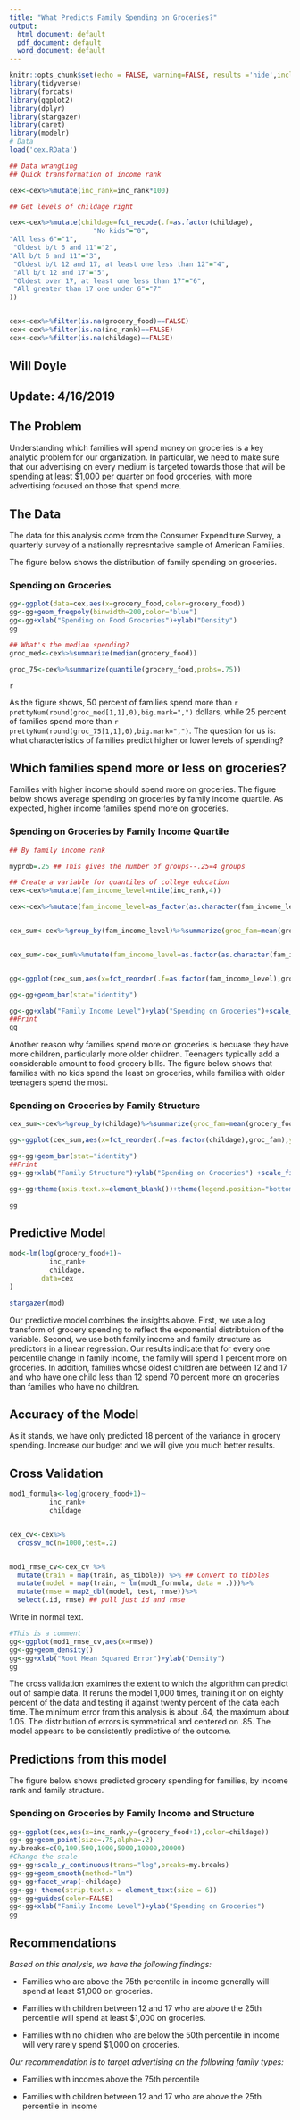```yaml
---
title: "What Predicts Family Spending on Groceries?"
output:
  html_document: default
  pdf_document: default
  word_document: default
---
```


```r
knitr::opts_chunk$set(echo = FALSE, warning=FALSE, results ='hide',include=TRUE,messages=FALSE)
library(tidyverse)
library(forcats)
library(ggplot2)
library(dplyr)
library(stargazer)
library(caret)
library(modelr)
# Data
load('cex.RData')

## Data wrangling
## Quick transformation of income rank

cex<-cex%>%mutate(inc_rank=inc_rank*100)

## Get levels of childage right

cex<-cex%>%mutate(childage=fct_recode(.f=as.factor(childage),
                     "No kids"="0", 
"All less 6"="1",
 "Oldest b/t 6 and 11"="2",
"All b/t 6 and 11"="3",
 "Oldest b/t 12 and 17, at least one less than 12"="4",
 "All b/t 12 and 17"="5",
 "Oldest over 17, at least one less than 17"="6",
 "All greater than 17 one under 6"="7"
))


cex<-cex%>%filter(is.na(grocery_food)==FALSE)
cex<-cex%>%filter(is.na(inc_rank)==FALSE)
cex<-cex%>%filter(is.na(childage)==FALSE)

```


## Will Doyle
## Update: 4/16/2019

## The Problem

Understanding which families will spend money on groceries is a key analytic problem for our organization. In particular,
we need to make sure that our advertising on every medium is targeted towards those that will be spending at least $1,000 per quarter on food groceries, with more advertising focused on those that spend more. 

## The Data

The data for this analysis come from the Consumer Expenditure Survey, a quarterly survey of a nationally represntative sample of American Families. 

The figure below shows the distribution of family spending on groceries. 

### Spending on Groceries
```r
gg<-ggplot(data=cex,aes(x=grocery_food,color=grocery_food))
gg<-gg+geom_freqpoly(binwidth=200,color="blue")
gg<-gg+xlab("Spending on Food Groceries")+ylab("Density")
gg

## What's the median spending? 
groc_med<-cex%>%summarize(median(grocery_food))

groc_75<-cex%>%summarize(quantile(grocery_food,probs=.75))

```
`r  `

As the figure shows, 50 percent of families spend more than
`r prettyNum(round(groc_med[1,1],0),big.mark=",")` 
dollars, while 25 percent of families spend more than `r prettyNum(round(groc_75[1,1],0),big.mark=",")`. The question for us is: what characteristics of families predict higher or lower levels of spending? 

## Which families spend more or less on groceries? 

Families with higher income should spend more on groceries. The figure below shows average spending on groceries by family income quartile. As expected, higher income families spend more on groceries. 

### Spending on Groceries by Family Income Quartile

```r
## By family income rank

myprob=.25 ## This gives the number of groups--.25=4 groups

## Create a variable for quantiles of college education
cex<-cex%>%mutate(fam_income_level=ntile(inc_rank,4))

cex<-cex%>%mutate(fam_income_level=as_factor(as.character(fam_income_level)))


cex_sum<-cex%>%group_by(fam_income_level)%>%summarize(groc_fam=mean(grocery_food))


cex_sum<-cex_sum%>%mutate(fam_income_level=as.factor(as.character(fam_income_level)))


gg<-ggplot(cex_sum,aes(x=fct_reorder(.f=as.factor(fam_income_level),groc_fam),y=groc_fam,fill=fam_income_level))

gg<-gg+geom_bar(stat="identity")

gg<-gg+xlab("Family Income Level")+ylab("Spending on Groceries")+scale_fill_discrete(name="Family Income Quartile")
##Print
gg
```

Another reason why families spend more on groceries is becuase they have more children, particularly more older children. Teenagers typically add a considerable amount to food grocery bills. The figure below shows that families with no kids spend the least on groceries, while families with older teenagers spend the most. 

### Spending on Groceries by Family Structure
```r

cex_sum<-cex%>%group_by(childage)%>%summarize(groc_fam=mean(grocery_food))

gg<-ggplot(cex_sum,aes(x=fct_reorder(.f=as.factor(childage),groc_fam),y=groc_fam,fill=fct_reorder(.f=as.factor(childage),groc_fam)))

gg<-gg+geom_bar(stat="identity")
##Print
gg<-gg+xlab("Family Structure")+ylab("Spending on Groceries") +scale_fill_discrete("Family Structure")

gg<-gg+theme(axis.text.x=element_blank())+theme(legend.position="bottom")

gg

```



## Predictive Model

```r
mod<-lm(log(grocery_food+1)~
          inc_rank+
          childage,
        data=cex
)

stargazer(mod)        
```


Our predictive model combines the insights above. First, we use a log transform of grocery spending to reflect the exponential distribtuion of the variable. Second, we use both family income and family structure as predictors in a linear regression. Our results indicate that for every one percentile change in family income, the family will spend 1 percent more on groceries. In addition, families whose oldest children are between 12 and 17 and who have one child less than 12 spend 70 percent more on groceries than families who have no children. 

## Accuracy of the Model

As it stands, we have only predicted 18 percent of the variance in grocery spending. Increase our budget and we will give you much better results.


## Cross Validation
```r

mod1_formula<-log(grocery_food+1)~
          inc_rank+
          childage


cex_cv<-cex%>%
  crossv_mc(n=1000,test=.2)


mod1_rmse_cv<-cex_cv %>% 
  mutate(train = map(train, as_tibble)) %>% ## Convert to tibbles
  mutate(model = map(train, ~ lm(mod1_formula, data = .)))%>%
  mutate(rmse = map2_dbl(model, test, rmse))%>% 
  select(.id, rmse) ## pull just id and rmse 
```

Write in normal text. 

```r
#This is a comment
gg<-ggplot(mod1_rmse_cv,aes(x=rmse))
gg<-gg+geom_density()
gg<-gg+xlab("Root Mean Squared Error")+ylab("Density")
gg
```

The cross validation examines the extent to which the algorithm can predict out of sample data. It reruns the model 1,000 times, training it on on eighty percent of the data and testing it against twenty percent of the data each time. The minimum error from this analysis is about .64, the maximum about 1.05. The distribution of errors is symmetrical and centered on .85. The model appears to be consistently predictive of the outcome. 


## Predictions from this model

The figure below shows predicted grocery spending for families, by income rank and family structure. 

### Spending on Groceries by Family Income and Structure
```r
gg<-ggplot(cex,aes(x=inc_rank,y=(grocery_food+1),color=childage))
gg<-gg+geom_point(size=.75,alpha=.2)
my.breaks=c(0,100,500,1000,5000,10000,20000)
#Change the scale 
gg<-gg+scale_y_continuous(trans="log",breaks=my.breaks)
gg<-gg+geom_smooth(method="lm")
gg<-gg+facet_wrap(~childage)
gg<-gg+ theme(strip.text.x = element_text(size = 6)) 
gg<-gg+guides(color=FALSE)
gg<-gg+xlab("Family Income Level")+ylab("Spending on Groceries")
gg

```


## Recommendations

*Based on this analysis, we have the following findings:*

- Families who are above the 75th percentile in income generally will spend at least $1,000 on groceries.

- Families with children between 12 and 17 who are above the 25th percentile will spend at least $1,000 on groceries.

- Families with no children who are below the 50th percentile in income will very rarely spend $1,000 on groceries.

*Our recommendation is to target advertising on the following family types:*

- Families with incomes above the 75th percentile

- Families with children between 12 and 17 who are above the 25th percentile in income

